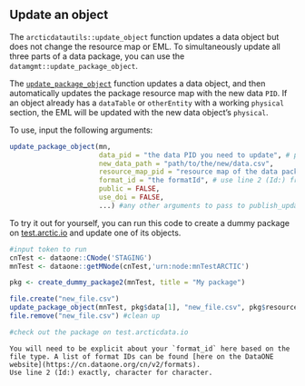 ## Update an object

The `arcticdatautils::update_object` function updates a data object but does not change the resource map or EML. To simultaneously update all three parts of a data package, you can use the `datamgmt::update_package_object`.

The [`update_package_object`](https://nceas.github.io/datamgmt/reference/update_package_object.html) function updates a data object, and then automatically updates the package resource map with the new data `PID`. If an object already has a `dataTable` or `otherEntity` with a working `physical` section, the EML will be updated with the new data object’s `physical`.

To use, input the following arguments:

```r
update_package_object(mn,
                      data_pid = "the data PID you need to update", # pkg$data
                      new_data_path = "path/to/the/new/data.csv",
                      resource_map_pid = "resource map of the data package", # pkg$resource_map
                      format_id = "the formatId", # use line 2 (Id:) from https://cn.dataone.org/cn/v2/formats
                      public = FALSE,
                      use_doi = FALSE,
                      ...) #any other arguments to pass to publish_update (child_pids, etc)
```

To try it out for yourself, you can run this code to create a dummy package on [test.arctic.io](https://test.arctic.io) and update one of its objects.

```r
#input token to run
cnTest <- dataone::CNode('STAGING')
mnTest <- dataone::getMNode(cnTest,'urn:node:mnTestARCTIC')

pkg <- create_dummy_package2(mnTest, title = "My package")

file.create("new_file.csv")
update_package_object(mnTest, pkg$data[1], "new_file.csv", pkg$resource_map, format_id = "text/csv")
file.remove("new_file.csv") #clean up

#check out the package on test.arcticdata.io
```

```block
You will need to be explicit about your `format_id` here based on the file type. A list of format IDs can be found [here on the DataONE website](https://cn.dataone.org/cn/v2/formats).
Use line 2 (Id:) exactly, character for character.
```

